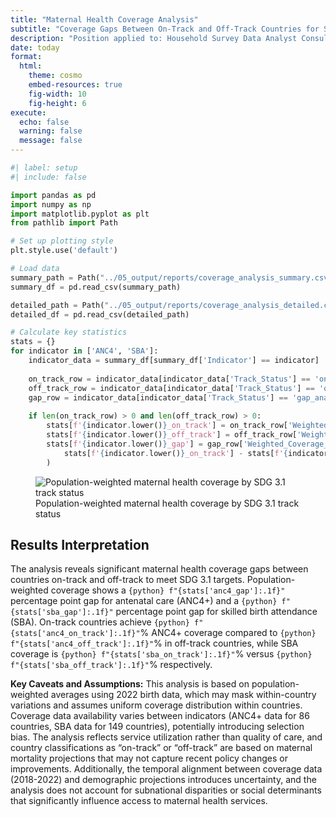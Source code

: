 ```yaml
---
title: "Maternal Health Coverage Analysis"
subtitle: "Coverage Gaps Between On-Track and Off-Track Countries for SDG 3.1" 
description: "Position applied to: Household Survey Data Analyst Consultant – Req.#581656"
date: today
format:
  html:
    theme: cosmo
    embed-resources: true
    fig-width: 10
    fig-height: 6
execute:
  echo: false
  warning: false
  message: false
---
```


```python
#| label: setup
#| include: false

import pandas as pd
import numpy as np
import matplotlib.pyplot as plt
from pathlib import Path

# Set up plotting style
plt.style.use('default')

# Load data
summary_path = Path("../05_output/reports/coverage_analysis_summary.csv")
summary_df = pd.read_csv(summary_path)

detailed_path = Path("../05_output/reports/coverage_analysis_detailed.csv")
detailed_df = pd.read_csv(detailed_path)

# Calculate key statistics
stats = {}
for indicator in ['ANC4', 'SBA']:
    indicator_data = summary_df[summary_df['Indicator'] == indicator]
    
    on_track_row = indicator_data[indicator_data['Track_Status'] == 'on-track']
    off_track_row = indicator_data[indicator_data['Track_Status'] == 'off-track']
    gap_row = indicator_data[indicator_data['Track_Status'] == 'gap_analysis']
    
    if len(on_track_row) > 0 and len(off_track_row) > 0:
        stats[f'{indicator.lower()}_on_track'] = on_track_row['Weighted_Coverage_Percent'].iloc[0]
        stats[f'{indicator.lower()}_off_track'] = off_track_row['Weighted_Coverage_Percent'].iloc[0]
        stats[f'{indicator.lower()}_gap'] = gap_row['Weighted_Coverage_Percent'].iloc[0] if len(gap_row) > 0 else (
            stats[f'{indicator.lower()}_on_track'] - stats[f'{indicator.lower()}_off_track']
        )
```

![Population-weighted maternal health coverage by SDG 3.1 track status](../05_output/figures/maternal_health_coverage_comparison.png)

## Results Interpretation

The analysis reveals significant maternal health coverage gaps between countries on-track and off-track to meet SDG 3.1 targets. Population-weighted coverage shows a `{python} f"{stats['anc4_gap']:.1f}"` percentage point gap for antenatal care (ANC4+) and a `{python} f"{stats['sba_gap']:.1f}"` percentage point gap for skilled birth attendance (SBA). On-track countries achieve `{python} f"{stats['anc4_on_track']:.1f}"`% ANC4+ coverage compared to `{python} f"{stats['anc4_off_track']:.1f}"`% in off-track countries, while SBA coverage is `{python} f"{stats['sba_on_track']:.1f}"`% versus `{python} f"{stats['sba_off_track']:.1f}"`% respectively.

**Key Caveats and Assumptions:** This analysis is based on population-weighted averages using 2022 birth data, which may mask within-country variations and assumes uniform coverage distribution within countries. Coverage data availability varies between indicators (ANC4+ data for 86 countries, SBA data for 149 countries), potentially introducing selection bias. The analysis reflects service utilization rather than quality of care, and country classifications as "on-track" or "off-track" are based on maternal mortality projections that may not capture recent policy changes or improvements. Additionally, the temporal alignment between coverage data (2018-2022) and demographic projections introduces uncertainty, and the analysis does not account for subnational disparities or social determinants that significantly influence access to maternal health services.

